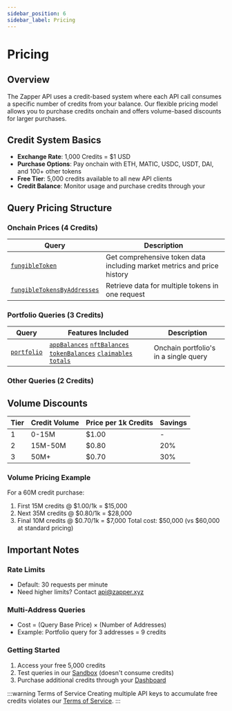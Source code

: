 ```yaml
---
sidebar_position: 6
sidebar_label: Pricing
---
```



# Pricing

## Overview

The Zapper API uses a credit-based system where each API call consumes a specific number of credits from your balance. Our flexible pricing model allows you to purchase credits onchain and offers volume-based discounts for larger purchases.

## Credit System Basics

- **Exchange Rate**: 1,000 Credits = $1 USD
- **Purchase Options**: Pay onchain with ETH, MATIC, USDC, USDT, DAI, and 100+ other tokens
- **Free Tier**: 5,000 credits available to all new API clients
- **Credit Balance**: Monitor usage and purchase credits through your <SignInDashboard />

## Query Pricing Structure

### Onchain Prices (4 Credits)

| Query                                                                                       | Description                                                             |
| ------------------------------------------------------------------------------------------- | ----------------------------------------------------------------------- |
| [`fungibleToken`](/docs/api/endpoints/onchain-prices#fungibletoken)                         | Get comprehensive token data including market metrics and price history |
| [`fungibleTokensByAddresses`](/docs/api/endpoints/onchain-prices#fungibletokensbyaddresses) | Retrieve data for multiple tokens in one request                        |

### Portfolio Queries (3 Credits)

| Query                                        | Features Included                                                                                                                                                                                                                                                                                                                                                  | Description                           |
| -------------------------------------------- | ------------------------------------------------------------------------------------------------------------------------------------------------------------------------------------------------------------------------------------------------------------------------------------------------------------------------------------------------------------------ | ------------------------------------- |
| [`portfolio`](/docs/api/endpoints/portfolio) | [`appBalances`](/docs/api/endpoints/portfolio#2-app-balances-appbalances) [`nftBalances`](/docs/api/endpoints/portfolio#3-nft-balances-nftbalances) [`tokenBalances`](/docs/api/endpoints/portfolio#1-token-balances-tokenbalances) [`claimables`](/docs/api/endpoints/portfolio#5-claimables) [`totals`](/docs/api/endpoints/portfolio#4-portfolio-totals-totals) | Onchain portfolio's in a single query |

### Other Queries (2 Credits)

<PricingCalculator />

## Volume Discounts

| Tier | Credit Volume | Price per 1k Credits | Savings |
| ---- | ------------- | -------------------- | ------- |
| 1    | 0-15M         | $1.00                | -       |
| 2    | 15M-50M       | $0.80                | 20%     |
| 3    | 50M+          | $0.70                | 30%     |

### Volume Pricing Example

For a 60M credit purchase:

1. First 15M credits @ $1.00/1k = $15,000
2. Next 35M credits @ $0.80/1k = $28,000
3. Final 10M credits @ $0.70/1k = $7,000
   Total cost: $50,000 (vs $60,000 at standard pricing)

## Important Notes

### Rate Limits

- Default: 30 requests per minute
- Need higher limits? Contact api@zapper.xyz

### Multi-Address Queries

- Cost = (Query Base Price) × (Number of Addresses)
- Example: Portfolio query for 3 addresses = 9 credits

### Getting Started

1. Access your free 5,000 credits
2. Test queries in our [Sandbox](/docs/api/sandbox) (doesn't consume credits)
3. Purchase additional credits through your [Dashboard](/dashboard)

:::warning Terms of Service
Creating multiple API keys to accumulate free credits violates our [Terms of Service](https://zapper.xyz/docs/api-terms-of-use.pdf).
:::
